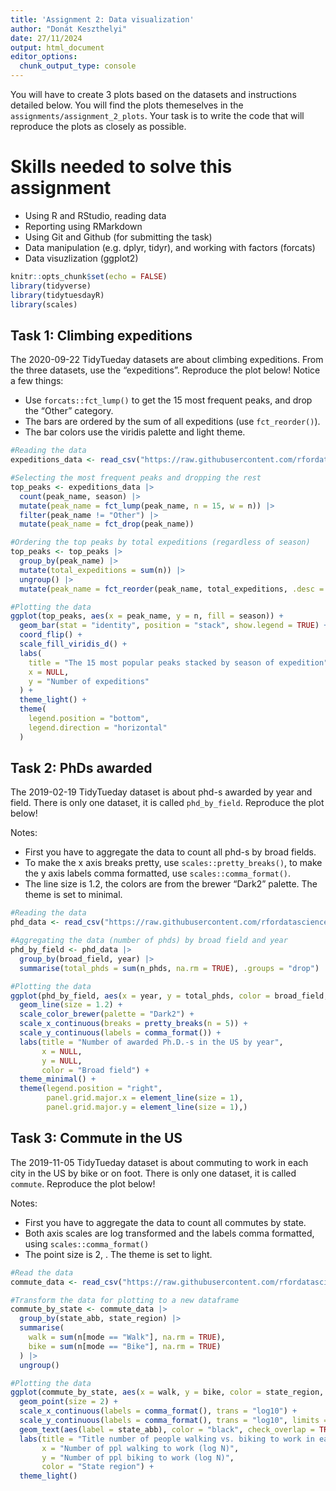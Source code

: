 ```yaml
---
title: 'Assignment 2: Data visualization'
author: "Donát Keszthelyi"
date: 27/11/2024
output: html_document
editor_options: 
  chunk_output_type: console
---
```


You will have to create 3 plots based on the datasets and instructions detailed below. You will find the plots themeselves in the `assignments/assignment_2_plots`. Your task is to write the code that will reproduce the plots as closely as possible.

# Skills needed to solve this assignment

-   Using R and RStudio, reading data
-   Reporting using RMarkdown
-   Using Git and Github (for submitting the task)
-   Data manipulation (e.g. dplyr, tidyr), and working with factors (forcats)
-   Data visuzlization (ggplot2)

```r
knitr::opts_chunk$set(echo = FALSE)
library(tidyverse)
library(tidytuesdayR)
library(scales)
```

## Task 1: Climbing expeditions

The 2020-09-22 TidyTueday datasets are about climbing expeditions. From the three datasets, use the "expeditions". Reproduce the plot below! Notice a few things:

-   Use `forcats::fct_lump()` to get the 15 most frequent peaks, and drop the "Other" category.
-   The bars are ordered by the sum of all expeditions (use `fct_reorder()`).
-   The bar colors use the viridis palette and light theme.

```r
#Reading the data
expeditions_data <- read_csv("https://raw.githubusercontent.com/rfordatascience/tidytuesday/refs/heads/master/data/2020/2020-09-22/expeditions.csv")

#Selecting the most frequent peaks and dropping the rest
top_peaks <- expeditions_data |>
  count(peak_name, season) |>
  mutate(peak_name = fct_lump(peak_name, n = 15, w = n)) |>
  filter(peak_name != "Other") |>
  mutate(peak_name = fct_drop(peak_name))

#Ordering the top peaks by total expeditions (regardless of season)
top_peaks <- top_peaks |>
  group_by(peak_name) |>
  mutate(total_expeditions = sum(n)) |>
  ungroup() |>
  mutate(peak_name = fct_reorder(peak_name, total_expeditions, .desc = FALSE))

#Plotting the data
ggplot(top_peaks, aes(x = peak_name, y = n, fill = season)) +
  geom_bar(stat = "identity", position = "stack", show.legend = TRUE) +
  coord_flip() +
  scale_fill_viridis_d() +
  labs(
    title = "The 15 most popular peaks stacked by season of expedition",
    x = NULL,
    y = "Number of expeditions"
  ) +
  theme_light() +
  theme(
    legend.position = "bottom",
    legend.direction = "horizontal"
  )
```

## Task 2: PhDs awarded

The 2019-02-19 TidyTueday dataset is about phd-s awarded by year and field. There is only one dataset, it is called `phd_by_field`. Reproduce the plot below!

Notes:

-   First you have to aggregate the data to count all phd-s by broad fields.
-   To make the x axis breaks pretty, use `scales::pretty_breaks()`, to make the y axis labels comma formatted, use `scales::comma_format()`.
-   The line size is 1.2, the colors are from the brewer "Dark2" palette. The theme is set to minimal.

```r
#Reading the data
phd_data <- read_csv("https://raw.githubusercontent.com/rfordatascience/tidytuesday/refs/heads/master/data/2019/2019-02-19/phd_by_field.csv")

#Aggregating the data (number of phds) by broad field and year
phd_by_field <- phd_data |>
  group_by(broad_field, year) |>
  summarise(total_phds = sum(n_phds, na.rm = TRUE), .groups = "drop")

#Plotting the data
ggplot(phd_by_field, aes(x = year, y = total_phds, color = broad_field, group = broad_field)) +
  geom_line(size = 1.2) +
  scale_color_brewer(palette = "Dark2") +
  scale_x_continuous(breaks = pretty_breaks(n = 5)) +
  scale_y_continuous(labels = comma_format()) +
  labs(title = "Number of awarded Ph.D.-s in the US by year", 
       x = NULL, 
       y = NULL,
       color = "Broad field") +
  theme_minimal() +
  theme(legend.position = "right",
        panel.grid.major.x = element_line(size = 1),
        panel.grid.major.y = element_line(size = 1),)
```

## Task 3: Commute in the US

The 2019-11-05 TidyTueday dataset is about commuting to work in each city in the US by bike or on foot. There is only one dataset, it is called `commute`. Reproduce the plot below!

Notes:

-   First you have to aggregate the data to count all commutes by state.
-   Both axis scales are log transformed and the labels comma formatted, using `scales::comma_format()`
-   The point size is 2, . The theme is set to light.

```r
#Read the data
commute_data <- read_csv("https://raw.githubusercontent.com/rfordatascience/tidytuesday/refs/heads/master/data/2019/2019-11-05/commute.csv")

#Transform the data for plotting to a new dataframe
commute_by_state <- commute_data |>
  group_by(state_abb, state_region) |>
  summarise(
    walk = sum(n[mode == "Walk"], na.rm = TRUE),
    bike = sum(n[mode == "Bike"], na.rm = TRUE)
  ) |>
  ungroup()

#Plotting the data
ggplot(commute_by_state, aes(x = walk, y = bike, color = state_region, group = state_region)) +
  geom_point(size = 2) +
  scale_x_continuous(labels = comma_format(), trans = "log10") +
  scale_y_continuous(labels = comma_format(), trans = "log10", limits = c(20, NA)) +
  geom_text(aes(label = state_abb), color = "black", check_overlap = TRUE) +
  labs(title = "Title number of people walking vs. biking to work in each USA state", 
       x = "Number of ppl walking to work (log N)", 
       y = "Number of ppl biking to work (log N)",
       color = "State region") +
  theme_light()
```
